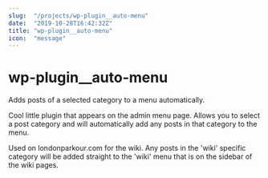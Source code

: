 ```yaml
---
slug:  "/projects/wp-plugin__auto-menu"
date:  "2019-10-28T16:42:32Z"
title: "wp-plugin__auto-menu"
icon:  "message"
---
```


# wp-plugin__auto-menu
Adds posts of a selected category to a menu automatically.

Cool little plugin that appears on the admin menu page. Allows you to select a post category and will automatically add any posts in that category to the menu.

Used on londonparkour.com for the wiki. Any posts in the 'wiki' specific category will be added straight to the 'wiki' menu that is on the sidebar of the wiki pages.